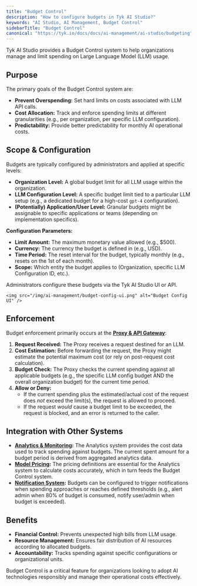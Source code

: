 ```yaml
---
title: "Budget Control"
description: "How to configure budgets in Tyk AI Studio?"
keywords: "AI Studio, AI Management, Budget Control"
sidebarTitle: "Budget Control"
canonical: "https://tyk.io/docs/docs/ai-management/ai-studio/budgeting"
---
```


Tyk AI Studio provides a Budget Control system to help organizations manage and limit spending on Large Language Model (LLM) usage.

## Purpose

The primary goals of the Budget Control system are:

*   **Prevent Overspending:** Set hard limits on costs associated with LLM API calls.
*   **Cost Allocation:** Track and enforce spending limits at different granularities (e.g., per organization, per specific LLM configuration).
*   **Predictability:** Provide better predictability for monthly AI operational costs.

## Scope & Configuration

Budgets are typically configured by administrators and applied at specific levels:

*   **Organization Level:** A global budget limit for all LLM usage within the organization.
*   **LLM Configuration Level:** A specific budget limit tied to a particular LLM setup (e.g., a dedicated budget for a high-cost `gpt-4` configuration).
*   **(Potentially) Application/User Level:** Granular budgets might be assignable to specific applications or teams (depending on implementation specifics).

**Configuration Parameters:**

*   **Limit Amount:** The maximum monetary value allowed (e.g., $500).
*   **Currency:** The currency the budget is defined in (e.g., USD).
*   **Time Period:** The reset interval for the budget, typically monthly (e.g., resets on the 1st of each month).
*   **Scope:** Which entity the budget applies to (Organization, specific LLM Configuration ID, etc.).

Administrators configure these budgets via the Tyk AI Studio UI or API.

    <img src="/img/ai-management/budget-config-ui.png" alt="Budget Config UI" />

## Enforcement

Budget enforcement primarily occurs at the **[Proxy & API Gateway](/nightly/docs/ai-management/ai-studio/proxy)**:

1.  **Request Received:** The Proxy receives a request destined for an LLM.
2.  **Cost Estimation:** Before forwarding the request, the Proxy might estimate the potential maximum cost (or rely on post-request cost calculation).
3.  **Budget Check:** The Proxy checks the current spending against all applicable budgets (e.g., the specific LLM config budget AND the overall organization budget) for the current time period.
4.  **Allow or Deny:**
    *   If the current spending plus the estimated/actual cost of the request does *not* exceed the limit(s), the request is allowed to proceed.
    *   If the request *would* cause a budget limit to be exceeded, the request is blocked, and an error is returned to the caller.

## Integration with Other Systems

*   **[Analytics & Monitoring](/nightly/docs/ai-management/ai-studio/analytics):** The Analytics system provides the cost data used to track spending against budgets. The current spent amount for a budget period is derived from aggregated analytics data.
*   **[Model Pricing](/nightly/docs/ai-management/ai-studio/llm-management):** The pricing definitions are essential for the Analytics system to calculate costs accurately, which in turn feeds the Budget Control system.
*   **[Notification System](/nightly/docs/ai-management/ai-studio/notifications):** Budgets can be configured to trigger notifications when spending approaches or reaches defined thresholds (e.g., alert admin when 80% of budget is consumed, notify user/admin when budget is exceeded).

## Benefits

*   **Financial Control:** Prevents unexpected high bills from LLM usage.
*   **Resource Management:** Ensures fair distribution of AI resources according to allocated budgets.
*   **Accountability:** Tracks spending against specific configurations or organizational units.

Budget Control is a critical feature for organizations looking to adopt AI technologies responsibly and manage their operational costs effectively.
